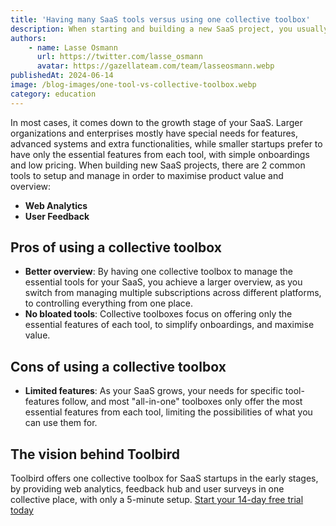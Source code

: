 ```yaml
---
title: 'Having many SaaS tools versus using one collective toolbox'
description: When starting and building a new SaaS project, you usually find yourself subscribing to various tool-providers to get the essential features needed to manage your product. But what is better, having multiple subscriptions, or subscribing to an all-in-one toolbox?
authors:
    - name: Lasse Osmann
      url: https://twitter.com/lasse_osmann
      avatar: https://gazellateam.com/team/lasseosmann.webp
publishedAt: 2024-06-14
image: /blog-images/one-tool-vs-collective-toolbox.webp
category: education
---
```


In most cases, it comes down to the growth stage of your SaaS. Larger organizations and enterprises mostly have special needs for features, advanced systems and extra functionalities, while smaller startups prefer to have only the essential features from each tool, with simple onboardings and low pricing. When building new SaaS projects, there are 2 common tools to setup and manage in order to maximise product value and overview:

-   **Web Analytics**
-   **User Feedback**


## Pros of using a collective toolbox

-   **Better overview**: By having one collective toolbox to manage the essential tools for your SaaS, you achieve a larger overview, as you switch from managing multiple subscriptions across different platforms, to controlling everything from one place.
-   **No bloated tools**: Collective toolboxes focus on offering only the essential features of each tool, to simplify onboardings, and maximise value.

## Cons of using a collective toolbox

-   **Limited features**: As your SaaS grows, your needs for specific tool-features follow, and most "all-in-one" toolboxes only offer the most essential features from each tool, limiting the possibilities of what you can use them for.

## The vision behind Toolbird

Toolbird offers one collective toolbox for SaaS startups in the early stages, by providing web analytics, feedback hub and user surveys in one collective place, with only a 5-minute setup. [Start your 14-day free trial today](https://app.toolbird.io/auth/login)

